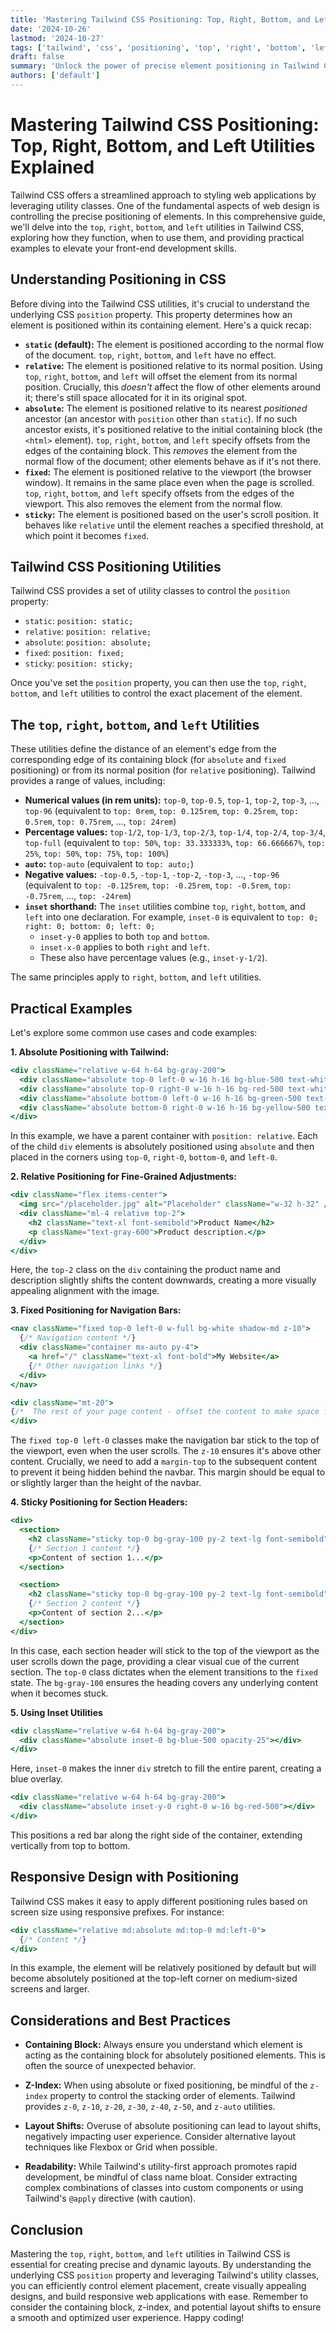 ```yaml
---
title: 'Mastering Tailwind CSS Positioning: Top, Right, Bottom, and Left Utilities Explained'
date: '2024-10-26'
lastmod: '2024-10-27'
tags: ['tailwind', 'css', 'positioning', 'top', 'right', 'bottom', 'left', 'utility-classes', 'responsive-design', 'frontend-development']
draft: false
summary: 'Unlock the power of precise element positioning in Tailwind CSS using top, right, bottom, and left utilities. Learn how to control element placement, create dynamic layouts, and achieve pixel-perfect designs with easy-to-use examples.'
authors: ['default']
---
```


# Mastering Tailwind CSS Positioning: Top, Right, Bottom, and Left Utilities Explained

Tailwind CSS offers a streamlined approach to styling web applications by leveraging utility classes. One of the fundamental aspects of web design is controlling the precise positioning of elements. In this comprehensive guide, we'll delve into the `top`, `right`, `bottom`, and `left` utilities in Tailwind CSS, exploring how they function, when to use them, and providing practical examples to elevate your front-end development skills.

## Understanding Positioning in CSS

Before diving into the Tailwind CSS utilities, it's crucial to understand the underlying CSS `position` property. This property determines how an element is positioned within its containing element.  Here's a quick recap:

*   **`static` (default):**  The element is positioned according to the normal flow of the document. `top`, `right`, `bottom`, and `left` have no effect.
*   **`relative`:** The element is positioned relative to its normal position.  Using `top`, `right`, `bottom`, and `left` will offset the element from its normal position.  Crucially, this *doesn't* affect the flow of other elements around it; there's still space allocated for it in its original spot.
*   **`absolute`:** The element is positioned relative to its nearest *positioned* ancestor (an ancestor with `position` other than `static`).  If no such ancestor exists, it's positioned relative to the initial containing block (the `<html>` element).  `top`, `right`, `bottom`, and `left` specify offsets from the edges of the containing block. This *removes* the element from the normal flow of the document; other elements behave as if it's not there.
*   **`fixed`:** The element is positioned relative to the viewport (the browser window). It remains in the same place even when the page is scrolled. `top`, `right`, `bottom`, and `left` specify offsets from the edges of the viewport. This also removes the element from the normal flow.
*   **`sticky`:** The element is positioned based on the user's scroll position. It behaves like `relative` until the element reaches a specified threshold, at which point it becomes `fixed`.

## Tailwind CSS Positioning Utilities

Tailwind CSS provides a set of utility classes to control the `position` property:

*   `static`: `position: static;`
*   `relative`: `position: relative;`
*   `absolute`: `position: absolute;`
*   `fixed`: `position: fixed;`
*   `sticky`: `position: sticky;`

Once you've set the `position` property, you can then use the `top`, `right`, `bottom`, and `left` utilities to control the exact placement of the element.

## The `top`, `right`, `bottom`, and `left` Utilities

These utilities define the distance of an element's edge from the corresponding edge of its containing block (for `absolute` and `fixed` positioning) or from its normal position (for `relative` positioning).  Tailwind provides a range of values, including:

*   **Numerical values (in rem units):** `top-0`, `top-0.5`, `top-1`, `top-2`, `top-3`, ..., `top-96` (equivalent to `top: 0rem`, `top: 0.125rem`, `top: 0.25rem`, `top: 0.5rem`, `top: 0.75rem`, ..., `top: 24rem`)
*   **Percentage values:** `top-1/2`, `top-1/3`, `top-2/3`, `top-1/4`, `top-2/4`, `top-3/4`, `top-full` (equivalent to `top: 50%`, `top: 33.333333%`, `top: 66.666667%`, `top: 25%`, `top: 50%`, `top: 75%`, `top: 100%`)
*   **`auto`:**  `top-auto` (equivalent to `top: auto;`)
*   **Negative values:** `-top-0.5`, `-top-1`, `-top-2`, `-top-3`, ..., `-top-96` (equivalent to `top: -0.125rem`, `top: -0.25rem`, `top: -0.5rem`, `top: -0.75rem`, ..., `top: -24rem`)
*   **`inset` shorthand:** The `inset` utilities combine `top`, `right`, `bottom`, and `left` into one declaration.  For example, `inset-0` is equivalent to `top: 0; right: 0; bottom: 0; left: 0;`
    *   `inset-y-0` applies to both `top` and `bottom`.
    *   `inset-x-0` applies to both `right` and `left`.
    *   These also have percentage values (e.g., `inset-y-1/2`).

The same principles apply to `right`, `bottom`, and `left` utilities.

## Practical Examples

Let's explore some common use cases and code examples:

**1.  Absolute Positioning with Tailwind:**

```jsx
<div className="relative w-64 h-64 bg-gray-200">
  <div className="absolute top-0 left-0 w-16 h-16 bg-blue-500 text-white flex items-center justify-center">Top Left</div>
  <div className="absolute top-0 right-0 w-16 h-16 bg-red-500 text-white flex items-center justify-center">Top Right</div>
  <div className="absolute bottom-0 left-0 w-16 h-16 bg-green-500 text-white flex items-center justify-center">Bottom Left</div>
  <div className="absolute bottom-0 right-0 w-16 h-16 bg-yellow-500 text-black flex items-center justify-center">Bottom Right</div>
</div>
```

In this example, we have a parent container with `position: relative`.  Each of the child `div` elements is absolutely positioned using `absolute` and then placed in the corners using `top-0`, `right-0`, `bottom-0`, and `left-0`.

**2.  Relative Positioning for Fine-Grained Adjustments:**

```jsx
<div className="flex items-center">
  <img src="/placeholder.jpg" alt="Placeholder" className="w-32 h-32" />
  <div className="ml-4 relative top-2">
    <h2 className="text-xl font-semibold">Product Name</h2>
    <p className="text-gray-600">Product description.</p>
  </div>
</div>
```

Here, the `top-2` class on the `div` containing the product name and description slightly shifts the content downwards, creating a more visually appealing alignment with the image.

**3.  Fixed Positioning for Navigation Bars:**

```jsx
<nav className="fixed top-0 left-0 w-full bg-white shadow-md z-10">
  {/* Navigation content */}
  <div className="container mx-auto py-4">
    <a href="/" className="text-xl font-bold">My Website</a>
    {/* Other navigation links */}
  </div>
</nav>

<div className="mt-20">
{/*  The rest of your page content - offset the content to make space for the fixed navbar*/}
</div>

```

The `fixed top-0 left-0` classes make the navigation bar stick to the top of the viewport, even when the user scrolls.  The `z-10` ensures it's above other content.  Crucially, we need to add a `margin-top` to the subsequent content to prevent it being hidden behind the navbar.  This margin should be equal to or slightly larger than the height of the navbar.

**4.  Sticky Positioning for Section Headers:**

```jsx
<div>
  <section>
    <h2 className="sticky top-0 bg-gray-100 py-2 text-lg font-semibold">Section 1</h2>
    {/* Section 1 content */}
    <p>Content of section 1...</p>
  </section>

  <section>
    <h2 className="sticky top-0 bg-gray-100 py-2 text-lg font-semibold">Section 2</h2>
    {/* Section 2 content */}
    <p>Content of section 2...</p>
  </section>
</div>
```

In this case, each section header will stick to the top of the viewport as the user scrolls down the page, providing a clear visual cue of the current section.  The `top-0` class dictates when the element transitions to the `fixed` state.  The `bg-gray-100` ensures the heading covers any underlying content when it becomes stuck.

**5. Using Inset Utilities**

```jsx
<div className="relative w-64 h-64 bg-gray-200">
  <div className="absolute inset-0 bg-blue-500 opacity-25"></div>
</div>
```

Here, `inset-0` makes the inner `div` stretch to fill the entire parent, creating a blue overlay.

```jsx
<div className="relative w-64 h-64 bg-gray-200">
  <div className="absolute inset-y-0 right-0 w-16 bg-red-500"></div>
</div>
```

This positions a red bar along the right side of the container, extending vertically from top to bottom.

## Responsive Design with Positioning

Tailwind CSS makes it easy to apply different positioning rules based on screen size using responsive prefixes. For instance:

```jsx
<div className="relative md:absolute md:top-0 md:left-0">
  {/* Content */}
</div>
```

In this example, the element will be relatively positioned by default but will become absolutely positioned at the top-left corner on medium-sized screens and larger.

## Considerations and Best Practices

*   **Containing Block:**  Always ensure you understand which element is acting as the containing block for absolutely positioned elements.  This is often the source of unexpected behavior.

*   **Z-Index:** When using absolute or fixed positioning, be mindful of the `z-index` property to control the stacking order of elements. Tailwind provides `z-0`, `z-10`, `z-20`, `z-30`, `z-40`, `z-50`, and `z-auto` utilities.

*   **Layout Shifts:** Overuse of absolute positioning can lead to layout shifts, negatively impacting user experience. Consider alternative layout techniques like Flexbox or Grid when possible.

*   **Readability:**  While Tailwind's utility-first approach promotes rapid development, be mindful of class name bloat.  Consider extracting complex combinations of classes into custom components or using Tailwind's `@apply` directive (with caution).

## Conclusion

Mastering the `top`, `right`, `bottom`, and `left` utilities in Tailwind CSS is essential for creating precise and dynamic layouts. By understanding the underlying CSS `position` property and leveraging Tailwind's utility classes, you can efficiently control element placement, create visually appealing designs, and build responsive web applications with ease. Remember to consider the containing block, z-index, and potential layout shifts to ensure a smooth and optimized user experience. Happy coding!